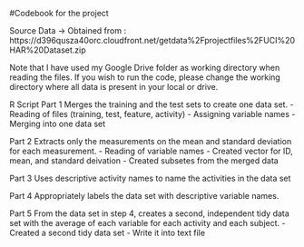 #Codebook for the project

Source Data
-> Obtained from : https://d396qusza40orc.cloudfront.net/getdata%2Fprojectfiles%2FUCI%20HAR%20Dataset.zip

Note that I have used my Google Drive folder as working directory when reading the files. If you wish to run the code, please change the working directory where all data is present in your local or drive.

R Script
Part 1 Merges the training and the test sets to create one data set.
- Reading of files (training, test, feature, activity)
- Assigning variable names
- Merging into one data set


Part 2 Extracts only the measurements on the mean and standard deviation for each measurement. 
- Reading of variable names
- Created vector for ID, mean, and standard deivation
- Created subsetes from the merged data 

Part 3 Uses descriptive activity names to name the activities in the data set

Part 4 Appropriately labels the data set with descriptive variable names. 

Part 5 From the data set in step 4, creates a second, independent tidy data set with the average of each variable for each activity and each subject.
- Created a second tidy data set
- Write it into text file
